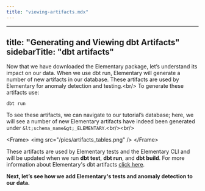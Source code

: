 ```yaml
---
title: "viewing-artifacts.mdx"
---
```


---
title: "Generating and Viewing dbt Artifacts"
sidebarTitle: "dbt artifacts"
---

Now that we have downloaded the Elementary package, let’s understand its impact on our data. When we use dbt run, Elementary will generate a number of new artifacts in our database. These artifacts are used by Elementary for anomaly detection and testing.&lt;br/&gt;
To generate these artifacts use:

```shell
dbt run
```

To see these artifacts, we can navigate to our tutorial’s database; here, we will see a number of new Elementary artifacts have indeed been generated under `&lt;schema_name&gt;_ELEMENTARY`.&lt;br/&gt;&lt;br/&gt;

&lt;Frame&gt;
  &lt;img src="/pics/artifacts_tables.png" /&gt;
&lt;/Frame&gt;

These artifacts are used by Elementary tests and the Elementary CLI and will be updated when we run **dbt test**, **dbt run**, and **dbt build**.
For more information about Elementary's dbt artifacts [click here](/dbt/dbt-artifacts).

**Next, let’s see how we add Elementary's tests and anomaly detection to our data.**
